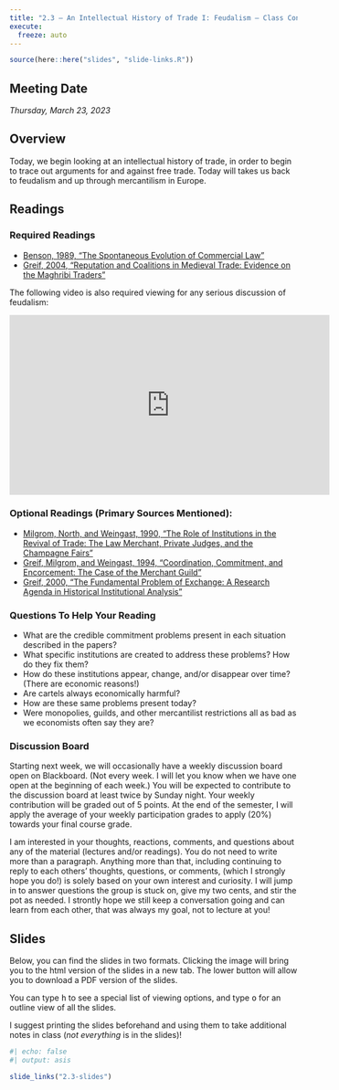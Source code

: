 ```yaml
---
title: "2.3 — An Intellectual History of Trade I: Feudalism — Class Content"
execute:
  freeze: auto
---
```


```r
source(here::here("slides", "slide-links.R"))
```

::: {.callout-note appearance="minimal"}
# Meeting Date

*Thursday, March 23, 2023*
:::

## <i class="fas fa-info-circle fa-lg"></i> Overview

Today, we begin looking at an intellectual history of trade, in order to begin to trace out arguments for and against free trade. Today will takes us back to feudalism and up through mercantilism in Europe.

## <i class="fas fa-book-reader fa-lg"></i> Readings

### Required Readings

- [<i class="fas fa-file-pdf"></i> Benson, 1989, "The Spontaneous Evolution of Commercial Law"](/files/readings/Benson-1989.pdf)
- [<i class="fas fa-file-pdf"></i> Greif, 2004, "Reputation and Coalitions in Medieval Trade: Evidence on the Maghribi Traders"](/files/readings/Greif-2004.pdf)

The following video is also required viewing for any serious discussion of feudalism:

<iframe width="560" height="315" src="https://www.youtube.com/embed/t2c-X8HiBng" frameborder="0" allow="accelerometer; autoplay; encrypted-media; gyroscope; picture-in-picture" allowfullscreen></iframe>

### Optional Readings (Primary Sources Mentioned):

- [<i class="fas fa-file-pdf"></i> Milgrom, North, and Weingast, 1990, "The Role of Institutions in the Revival of Trade: The Law Merchant, Private Judges, and the Champagne Fairs"](/files/readings/Milgrom-North-Weingast-1990.pdf)
- [<i class="fas fa-file-pdf"></i> Greif, Milgrom, and Weingast, 1994, "Coordination, Commitment, and Encorcement: The Case of the Merchant Guild"](/files/readings/Milgrom-North-Weingast-1990.pdf)
- [<i class="fas fa-file-pdf"></i> Greif, 2000, "The Fundamental Problem of Exchange: A Research Agenda in Historical Institutional Analysis"](/files/readings/Greif-2000.pdf)

### Questions To Help Your Reading

- What are the credible commitment problems present in each situation described in the papers?
- What specific institutions are created to address these problems? How do they fix them?
- How do these institutions appear, change, and/or disappear over time? (There are economic reasons!)
- Are cartels always economically harmful?
- How are these same problems present today?
- Were monopolies, guilds, and other mercantilist restrictions all as bad as we economists often say they are?

### Discussion Board 

Starting next week, we will occasionally have a weekly discussion board open on Blackboard. (Not every week. I will let you know when we have one open at the beginning of each week.) You will be expected to contribute to the discussion board at least twice by Sunday night. Your weekly contribution will be graded out of 5 points. At the end of the semester, I will apply the average of your weekly participation grades to apply (20%) towards your final course grade.

I am interested in your thoughts, reactions, comments, and questions about any of the material (lectures and/or readings). You do not need to write more than a paragraph. Anything more than that, including continuing to reply to each others’ thoughts, questions, or comments, (which I strongly hope you do!) is solely based on your own interest and curiosity. I will jump in to answer questions the group is stuck on, give my two cents, and stir the pot as needed. I strontly hope we still keep a conversation going and can learn from each other, that was always my goal, not to lecture at you!

## <i class="fas fa-chalkboard-teacher"></i> Slides

Below, you can find the slides in two formats. Clicking the image will bring you to the html version of the slides in a new tab. The lower button will allow you to download a PDF version of the slides.

::: callout-tip
You can type <kbd>h</kbd> to see a special list of viewing options, and type <kbd>o</kbd> for an outline view of all the slides.
:::

I suggest printing the slides beforehand and using them to take additional notes in class (*not everything* is in the slides)!

```r
#| echo: false
#| output: asis

slide_links("2.3-slides")
```